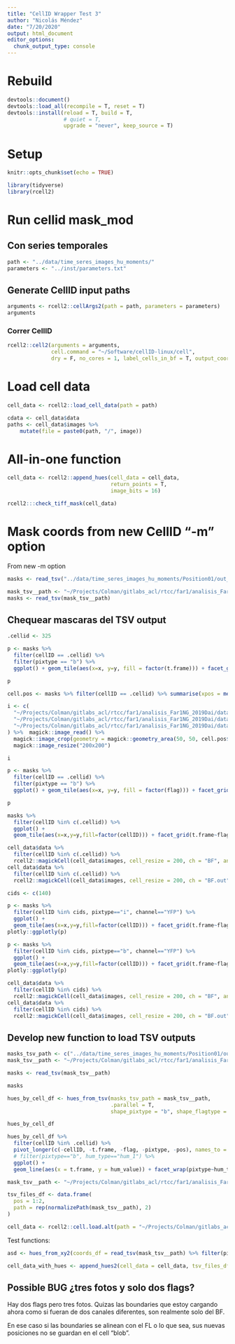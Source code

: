 ```yaml
---
title: "CellID Wrapper Test 3"
author: "Nicolás Méndez"
date: "7/20/2020"
output: html_document
editor_options: 
  chunk_output_type: console
---
```


# Rebuild

```r
devtools::document()
devtools::load_all(recompile = T, reset = T)
devtools::install(reload = T, build = T,
                  # quiet = T,
                  upgrade = "never", keep_source = T)
```

# Setup

```r
knitr::opts_chunk$set(echo = TRUE)

library(tidyverse)
library(rcell2)
```

# Run cellid mask_mod

## Con series temporales

```r
path <- "../data/time_seres_images_hu_moments/"
parameters <- "../inst/parameters.txt"
```

## Generate CellID input paths

```r
arguments <- rcell2::cellArgs2(path = path, parameters = parameters)
arguments
```

### Correr CellID

```r
rcell2::cell2(arguments = arguments, 
              cell.command = "~/Software/cellID-linux/cell",
              dry = F, no_cores = 1, label_cells_in_bf = T, output_coords_to_tsv = T)
```

# Load cell data

```r
cell_data <- rcell2::load_cell_data(path = path)
```

```r
cdata <- cell_data$data
paths <- cell_data$images %>% 
    mutate(file = paste0(path, "/", image))
```

# All-in-one function

```r
cell_data <- rcell2::append_hues(cell_data = cell_data, 
                                 return_points = T, 
                                 image_bits = 16)

rcell2:::check_tiff_mask(cell_data)
```

# Mask coords from new CellID "-m" option

From new -m option

```r
masks <- read_tsv("../data/time_seres_images_hu_moments/Position01/out_all_masks.tsv")

mask_tsv__path <- "~/Projects/Colman/gitlabs_acl/rtcc/far1/analisis_Far1NG_2019Dai/data/20191212_Timecourse_FAR1-NG_RtCC/split_all/Position02/out_all_masks.tsv"
masks <- read_tsv(mask_tsv__path)
```

## Chequear mascaras del TSV output

```r
.cellid <- 325

p <- masks %>% 
  filter(cellID == .cellid) %>%
  filter(pixtype == "b") %>%
  ggplot() + geom_tile(aes(x=x, y=y, fill = factor(t.frame))) + facet_grid(flag~pixtype)

p
```

```r
cell.pos <- masks %>% filter(cellID == .cellid) %>% summarise(xpos = mean(x), ypos = mean(y))

i <- c(
  "~/Projects/Colman/gitlabs_acl/rtcc/far1/analisis_Far1NG_2019Dai/data/20191212_Timecourse_FAR1-NG_RtCC/split_all/BF_Position02_time03.tif.out.tif",
  "~/Projects/Colman/gitlabs_acl/rtcc/far1/analisis_Far1NG_2019Dai/data/20191212_Timecourse_FAR1-NG_RtCC/split_all/BF_Position02_time02.tif.out.tif",
  "~/Projects/Colman/gitlabs_acl/rtcc/far1/analisis_Far1NG_2019Dai/data/20191212_Timecourse_FAR1-NG_RtCC/split_all/BF_Position02_time01.tif.out.tif"
) %>%  magick::image_read() %>% 
  magick::image_crop(geometry = magick::geometry_area(50, 50, cell.pos$xpos-25, cell.pos$ypos-25)) %>% 
  magick::image_resize("200x200")

i
```


```r
p <- masks %>% 
  filter(cellID == .cellid) %>%
  filter(pixtype == "b") %>%
  ggplot() + geom_tile(aes(x=x, y=y, fill = factor(flag))) + facet_grid(t.frame~pixtype)

p
```

```r
masks %>% 
  filter(cellID %in% c(.cellid)) %>% 
  ggplot() + 
  geom_tile(aes(x=x,y=y,fill=factor(cellID))) + facet_grid(t.frame~flag+pixtype)
```


```r
cell_data$data %>%
  filter(cellID %in% c(.cellid)) %>%
  rcell2::magickCell(cell_data$images, cell_resize = 200, ch = "BF", annotation_params = NULL)
cell_data$data %>%
  filter(cellID %in% c(.cellid)) %>%
  rcell2::magickCell(cell_data$images, cell_resize = 200, ch = "BF.out")
```

```r
cids <- c(140)

p <- masks %>% 
  filter(cellID %in% cids, pixtype=="i", channel=="YFP") %>% 
  ggplot() + 
  geom_tile(aes(x=x,y=y,fill=factor(cellID))) + facet_grid(t.frame~flag)
plotly::ggplotly(p)

p <- masks %>% 
  filter(cellID %in% cids, pixtype=="b", channel=="YFP") %>% 
  ggplot() + 
  geom_tile(aes(x=x,y=y,fill=factor(cellID))) + facet_grid(t.frame~flag)
plotly::ggplotly(p)

cell_data$data %>%
  filter(cellID %in% cids) %>%
  rcell2::magickCell(cell_data$images, cell_resize = 200, ch = "BF", annotation_params = NULL)
cell_data$data %>%
  filter(cellID %in% cids) %>%
  rcell2::magickCell(cell_data$images, cell_resize = 200, ch = "BF.out")
```

## Develop new function to load TSV outputs

```r
masks_tsv_path <- c("../data/time_seres_images_hu_moments/Position01/out_all_masks.tsv")
mask_tsv__path <- "~/Projects/Colman/gitlabs_acl/rtcc/far1/analisis_Far1NG_2019Dai/data/20191212_Timecourse_FAR1-NG_RtCC/split_all/Position02/out_all_masks.tsv"

masks <- read_tsv(mask_tsv__path)

masks
```


```r
hues_by_cell_df <- hues_from_tsv(masks_tsv_path = mask_tsv__path, 
                                 .parallel = T, 
                                 shape_pixtype = "b", shape_flagtype = 0)

hues_by_cell_df
```

```r
hues_by_cell_df %>% 
  filter(cellID %in% .cellid) %>% 
  pivot_longer(c(-cellID, -t.frame, -flag, -pixtype, -pos), names_to = "hum_type", values_to = "hum_value") %>% 
  # filter(pixtype=="b", hum_type=="hum_1") %>% 
  ggplot() + 
  geom_line(aes(x = t.frame, y = hum_value)) + facet_wrap(pixtype~hum_type, scales = "free_y")
```


```r
mask_tsv__path <- "~/Projects/Colman/gitlabs_acl/rtcc/far1/analisis_Far1NG_2019Dai/data/20191212_Timecourse_FAR1-NG_RtCC/split_all/Position02/out_all_masks.tsv"

tsv_files_df <- data.frame(
  pos = 1:2,
  path = rep(normalizePath(mask_tsv__path), 2)
)

cell_data <- rcell2::cell.load.alt(path = "~/Projects/Colman/gitlabs_acl/rtcc/far1/analisis_Far1NG_2019Dai/data/20191212_Timecourse_FAR1-NG_RtCC/split_all")
```

Test functions:

```r
asd <- hues_from_xy2(coords_df = read_tsv(mask_tsv__path) %>% filter(pixtype == "b", flag == 0, t.frame == 0))

cell_data_with_hues <- append_hues2(cell_data = cell_data, tsv_files_df = tsv_files_df)
```

## Possible BUG ¿tres fotos y solo dos flags?

Hay dos flags pero tres fotos. Quizas las boundaries que estoy cargando ahora como si fueran de dos canales diferentes, son realmente solo del BF.

En ese caso si las boundaries se alinean con el FL o lo que sea, sus nuevas posiciones no se guardan en el cell "blob".
